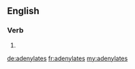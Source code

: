 ==English==

===Verb===
{{head|en|verb form}}

# {{en-third-person singular of|adenylate}}

[[de:adenylates]]
[[fr:adenylates]]
[[my:adenylates]]